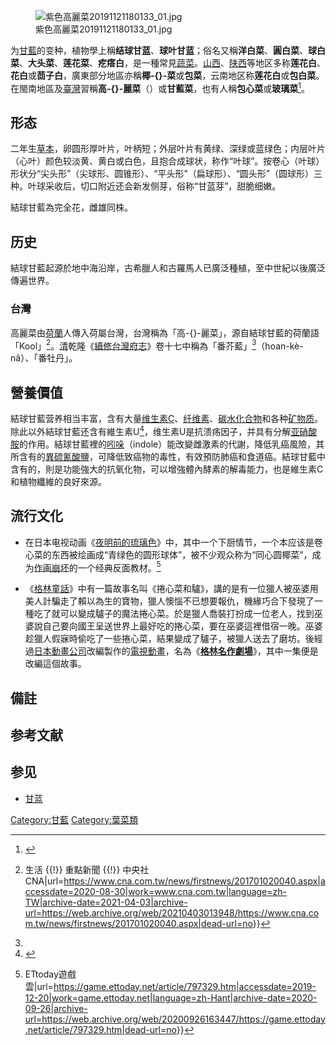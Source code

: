 {{multiple issues|
{{refimprove|time=2018-11-17T02:59:59+00:00}}
{{expand English}}
}}
{{noteTA
|G1=Food
}}
{{Infraspeciesbox
| image = Cabbage.jpg
| image_width = 250px
| image_caption = 高麗菜
| genus = Brassica
| species = oleracea
| species link = 甘藍
| name = 結球甘藍 
| varietas = capitata
| authority = [[卡尔·林奈|L.]]
| range_map = Cabbageoutput.png
| range_map_width = 250px
| range_map_caption = 平均地區產量 (kg/英畝)
}}
[[File:紫色高麗菜20191121180133_01.jpg|thumb]]

{{地區用詞|cn=卷心菜|tw=高麗菜|hk=椰菜|as=稱|start=[[學名|學名]]：''Brassica oleracea'' var. ''capitata''}}为[[甘藍|甘藍]]的变种，植物學上稱'''结球甘蓝'''、'''球叶甘蓝'''；俗名又稱'''洋白菜'''、'''圓白菜'''、'''球白菜'''、'''大头菜'''、'''莲花菜'''、'''疙瘩白'''，是一種常見[[蔬菜|蔬菜]]。[[山西|山西]]、[[陕西|陕西]]等地区多称'''莲花白'''、'''花白'''或'''茴子白'''，廣東部分地區亦稱'''椰-{}-菜'''或'''包菜'''，云南地区称'''莲花白'''或'''包白菜'''。在閩南地區及[[臺灣|臺灣]]習稱'''高-{}-麗菜'''（{{lang-nan-tw|ko-lê-tshài}}）或'''甘藍菜'''，也有人稱'''包心菜'''或'''玻璃菜'''<ref>{{Cite web|title=高麗菜 ko-lê-tshài|url=https://twblg.dict.edu.tw/holodict_new/phrase/6926|accessdate=2020-08-30|work=twblg.dict.edu.tw|archive-date=2021-05-11|archive-url=https://web.archive.org/web/20210511234440/https://twblg.dict.edu.tw/holodict_new/phrase/6926|dead-url=no}}</ref>。

== 形态 ==
二年生[[草本|草本]]，卵圆形厚叶片，叶柄短；外层叶片有黄绿、深绿或蓝绿色；内层叶片（心叶）颜色较淡黄、黄白或白色，且抱合成球状，称作“叶球”。按卷心（叶球）形状分“尖头形”（尖球形、圆锥形）、“平头形”（扁球形）、“圆头形”（圆球形）三种。叶球采收后，切口附近还会新发侧芽，俗称“甘蓝芽”{{NoteTag|并非“芽甘蓝”（[[抱子甘藍|抱子甘藍]]）}}，甜脆细嫩。

結球甘藍為完全花，雌雄同株。

== 历史 ==
結球甘藍起源於地中海沿岸，古希臘人和古羅馬人已廣泛種植，至中世紀以後廣泛傳遍世界。

=== 台灣 ===
高麗菜由[[荷蘭|荷蘭]]人傳入荷屬台灣，台灣稱為「高-{}-麗菜」，源自結球甘藍的荷蘭語「Kool」<ref name=":0">{{Cite web|title=你不知道的食物身世 高麗菜是歐洲語言 {{!}} 生活 {{!}} 重點新聞 {{!}} 中央社 CNA|url=https://www.cna.com.tw/news/firstnews/201701020040.aspx|accessdate=2020-08-30|work=www.cna.com.tw|language=zh-TW|archive-date=2021-04-03|archive-url=https://web.archive.org/web/20210403013948/https://www.cna.com.tw/news/firstnews/201701020040.aspx|dead-url=no}}</ref>。[[清代|清]]乾隆《[[臺灣府志|續修台灣府志]]》卷十七中稱為「番芥藍」<ref name=":0" />（hoan-kè-nâ）、「番牡丹」。

== 營養價值 ==
{{nutritional value | name=高麗菜
| water=91.4 g
| kJ=100 
| protein=1.3g 
| fat=0.1 g 
| carbs=3.6 g 
| fiber=2.2 g 
| sugars=0.4 g
| calcium_mg=99
| iron_mg=2.7
| magnesium_mg=79
| phosphorus_mg=49
| potassium_mg=558
| sodium_mg=79
| zinc_mg=0.53
| manganese_mg=0.897
| vitC_mg=28
| thiamin_mg=0.078
| riboflavin_mg=0.189
| niacin_mg=0.724
| vitB6_mg=0.195
| folate_ug=194
| vitA_ug=469
| vitA_iu=9377
| betacarotene_ug=5626
| lutein_ug=12198
| vitE_mg=2
| vitK_ug=483
| source_usda = 1
| note=[http://ndb.nal.usda.gov/ndb/search/list?qlookup=11457&format=Full Link to USDA Database entry]
}}

結球甘藍营养相当丰富，含有大量[[维生素C|维生素C]]、[[纤维素|纤维素]]、[[碳水化合物|碳水化合物]]和各种[[矿物质|矿物质]]。除此以外結球甘藍还含有維生素U<ref>{{Cite web|title=不是維生素的維生素U，讓高麗菜具有顧腸胃的功效|url=https://tw.news.yahoo.com/%E4%B8%8D%E6%98%AF%E7%B6%AD%E7%94%9F%E7%B4%A0%E7%9A%84%E7%B6%AD%E7%94%9F%E7%B4%A0u-%E8%AE%93%E9%AB%98%E9%BA%97%E8%8F%9C%E5%85%B7%E6%9C%89%E9%A1%A7%E8%85%B8%E8%83%83%E7%9A%84%E5%8A%9F%E6%95%88-070000687.html|accessdate=2019-12-20|work=tw.news.yahoo.com|language=zh-TW|archive-date=2020-08-07|archive-url=https://web.archive.org/web/20200807044941/https://tw.news.yahoo.com/%E4%B8%8D%E6%98%AF%E7%B6%AD%E7%94%9F%E7%B4%A0%E7%9A%84%E7%B6%AD%E7%94%9F%E7%B4%A0u-%E8%AE%93%E9%AB%98%E9%BA%97%E8%8F%9C%E5%85%B7%E6%9C%89%E9%A1%A7%E8%85%B8%E8%83%83%E7%9A%84%E5%8A%9F%E6%95%88-070000687.html|dead-url=no}}</ref>，维生素U是抗溃疡因子，并具有分解[[亚硝酸胺|亚硝酸胺]]的作用。結球甘藍裡的[[吲哚|吲哚]]（indole）能改變雌激素的代謝，降低乳癌風險，其所含有的[[異硫氰酸鹽|異硫氰酸鹽]]，可降低致癌物的毒性，有效預防肺癌和食道癌。結球甘藍中含有的{{le|蘿蔔硫素|Sulforaphane}}，則是功能強大的抗氧化物，可以增強體內酵素的解毒能力，也是維生素C和植物纖維的良好來源。

==流行文化==
*在日本电视动画《[[夜明前的琉璃色|夜明前的琉璃色]]》中，其中一个下厨情节，一个本应该是卷心菜的东西被绘画成“青绿色的圆形球体”，被不少观众称为“同心圆椰菜”，成为[[作画崩坏|作画崩坏]]的一个经典反面教材。<ref>{{Cite web|title=高麗菜十年了！回顧震驚業界的「同心圓高麗菜」事件 {{!}} ETtoday遊戲雲|url=https://game.ettoday.net/article/797329.htm|accessdate=2019-12-20|work=game.ettoday.net|language=zh-Hant|archive-date=2020-09-26|archive-url=https://web.archive.org/web/20200926163447/https://game.ettoday.net/article/797329.htm|dead-url=no}}</ref>

*《[[格林童話|格林童話]]》中有一篇故事名叫《捲心菜和驢》，講的是有一位獵人被巫婆用美人計騙走了賴以為生的寶物，獵人懊惱不已想要報仇，機緣巧合下發現了一種吃了就可以變成驢子的魔法捲心菜。於是獵人喬裝打扮成一位老人，找到巫婆說自己要向國王呈送世界上最好吃的捲心菜，要在巫婆這裡借宿一晚。巫婆趁獵人假寐時偷吃了一些捲心菜，結果變成了驢子，被獵人送去了磨坊。後經過[[日本動畫公司|日本動畫公司]]改編製作的[[電視動畫|電視動畫]]，名為《'''[[格林名作劇場|格林名作劇場]]'''》，其中一集便是改編這個故事。

==備註==
{{NoteFoot}}

== 参考文献 ==
{{Reflist}}

== 参见 ==
* [[甘蓝|甘蓝]]
{{Commons category|Cabbage}}

{{Brassica}}
{{Authority control}}

[[Category:甘藍|Category:甘藍]]
[[Category:葉菜類|Category:葉菜類]]